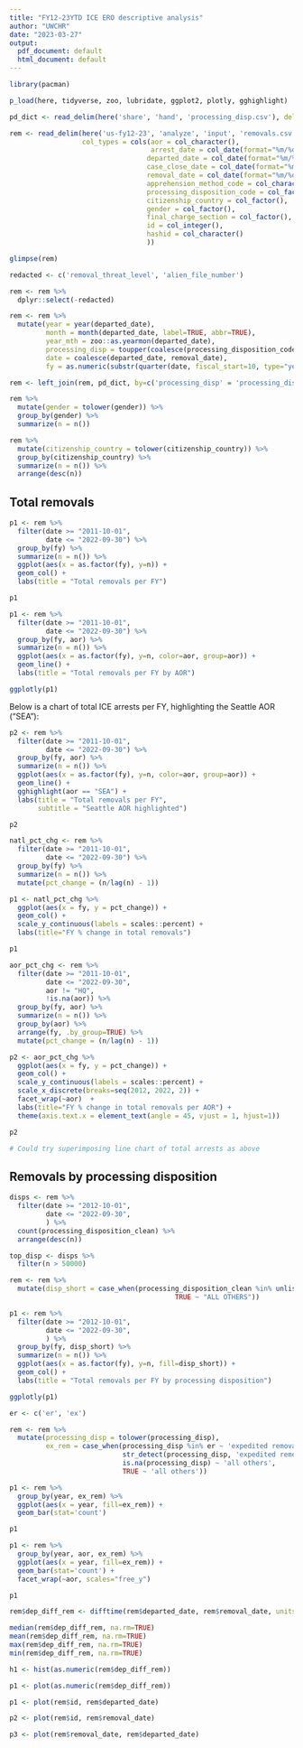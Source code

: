 ```yaml
---
title: "FY12-23YTD ICE ERO descriptive analysis"
author: "UWCHR"
date: "2023-03-27"
output:
  pdf_document: default
  html_document: default
---
```

 

```r

library(pacman)

p_load(here, tidyverse, zoo, lubridate, ggplot2, plotly, gghighlight)

pd_dict <- read_delim(here('share', 'hand', 'processing_disp.csv'), delim='|')

rem <- read_delim(here('us-fy12-23', 'analyze', 'input', 'removals.csv.gz'), delim='|',
                  col_types = cols(aor = col_character(),
                                   arrest_date = col_date(format="%m/%d/%Y"),
                                  departed_date = col_date(format="%m/%d/%Y"),
                                  case_close_date = col_date(format="%m/%d/%Y"),
                                  removal_date = col_date(format="%m/%d/%Y"),
                                  apprehension_method_code = col_character(),
                                  processing_disposition_code = col_factor(),
                                  citizenship_country = col_factor(),
                                  gender = col_factor(),
                                  final_charge_section = col_factor(),
                                  id = col_integer(),
                                  hashid = col_character()
                                  )) 

glimpse(rem)

redacted <- c('removal_threat_level', 'alien_file_number')

rem <- rem %>% 
  dplyr::select(-redacted)

rem <- rem %>% 
  mutate(year = year(departed_date),
         month = month(departed_date, label=TRUE, abbr=TRUE),
         year_mth = zoo::as.yearmon(departed_date),
         processing_disp = toupper(coalesce(processing_disposition_code, processing_disposition)),
         date = coalesce(departed_date, removal_date),
         fy = as.numeric(substr(quarter(date, fiscal_start=10, type="year.quarter"), 1,4)))

rem <- left_join(rem, pd_dict, by=c('processing_disp' = 'processing_disposition_raw'))

```

```r

rem %>%
  mutate(gender = tolower(gender)) %>% 
  group_by(gender) %>% 
  summarize(n = n())

```


```r

rem %>%
  mutate(citizenship_country = tolower(citizenship_country)) %>% 
  group_by(citizenship_country) %>% 
  summarize(n = n()) %>% 
  arrange(desc(n))

```

## Total removals

```r

p1 <- rem %>% 
  filter(date >= "2011-10-01",
         date <= "2022-09-30") %>% 
  group_by(fy) %>% 
  summarize(n = n()) %>% 
  ggplot(aes(x = as.factor(fy), y=n)) +
  geom_col() +
  labs(title = "Total removals per FY")

p1

```

```r

p1 <- rem %>% 
  filter(date >= "2011-10-01",
         date <= "2022-09-30") %>% 
  group_by(fy, aor) %>% 
  summarize(n = n()) %>% 
  ggplot(aes(x = as.factor(fy), y=n, color=aor, group=aor)) +
  geom_line() +
  labs(title = "Total removals per FY by AOR")

ggplotly(p1)

```

Below is a chart of total ICE arrests per FY, highlighting the Seattle AOR ("SEA"):

```r


p2 <- rem %>% 
  filter(date >= "2011-10-01",
         date <= "2022-09-30") %>% 
  group_by(fy, aor) %>% 
  summarize(n = n()) %>% 
  ggplot(aes(x = as.factor(fy), y=n, color=aor, group=aor)) +
  geom_line() +
  gghighlight(aor == "SEA") +
  labs(title = "Total removals per FY",
       subtitle = "Seattle AOR highlighted")

p2

```

```r

natl_pct_chg <- rem %>%
  filter(date >= "2011-10-01",
         date <= "2022-09-30") %>% 
  group_by(fy) %>%
  summarize(n = n()) %>% 
  mutate(pct_change = (n/lag(n) - 1))

p1 <- natl_pct_chg %>% 
  ggplot(aes(x = fy, y = pct_change)) +
  geom_col() +
  scale_y_continuous(labels = scales::percent) +
  labs(title="FY % change in total removals")

p1

aor_pct_chg <- rem %>%
  filter(date >= "2011-10-01",
         date <= "2022-09-30",
         aor != "HQ",
         !is.na(aor)) %>% 
  group_by(fy, aor) %>%
  summarize(n = n()) %>% 
  group_by(aor) %>% 
  arrange(fy, .by_group=TRUE) %>% 
  mutate(pct_change = (n/lag(n) - 1))

p2 <- aor_pct_chg %>% 
  ggplot(aes(x = fy, y = pct_change)) +
  geom_col() +
  scale_y_continuous(labels = scales::percent) +
  scale_x_discrete(breaks=seq(2012, 2022, 2)) +
  facet_wrap(~aor)  +
  labs(title="FY % change in total removals per AOR") +
  theme(axis.text.x = element_text(angle = 45, vjust = 1, hjust=1))

p2

# Could try superimposing line chart of total arrests as above

```

## Removals by processing disposition

```r

disps <- rem %>% 
  filter(date >= "2012-10-01",
         date <= "2022-09-30",
         ) %>% 
  count(processing_disposition_clean) %>% 
  arrange(desc(n))

top_disp <- disps %>% 
  filter(n > 50000)

rem <- rem %>% 
  mutate(disp_short = case_when(processing_disposition_clean %in% unlist(top_disp$processing_disposition_clean) ~ as.character(processing_disposition_clean), 
                                         TRUE ~ "ALL OTHERS"))


```

```r

p1 <- rem %>% 
  filter(date >= "2012-10-01",
         date <= "2022-09-30",
         ) %>% 
  group_by(fy, disp_short) %>% 
  summarize(n = n()) %>% 
  ggplot(aes(x = as.factor(fy), y=n, fill=disp_short)) +
  geom_col() +
  labs(title = "Total removals per FY by processing disposition")

ggplotly(p1)

```

```r

er <- c('er', 'ex')

rem <- rem %>% 
  mutate(processing_disp = tolower(processing_disp),
         ex_rem = case_when(processing_disp %in% er ~ 'expedited removal',
                            str_detect(processing_disp, 'expedited removal') ~ 'expedited removal',
                            is.na(processing_disp) ~ 'all others',
                            TRUE ~ 'all others'))

p1 <- rem %>% 
  group_by(year, ex_rem) %>%
  ggplot(aes(x = year, fill=ex_rem)) +
  geom_bar(stat='count')

p1

p1 <- rem %>% 
  group_by(year, aor, ex_rem) %>%
  ggplot(aes(x = year, fill=ex_rem)) +
  geom_bar(stat='count') +
  facet_wrap(~aor, scales="free_y")

p1

```

```r

rem$dep_diff_rem <- difftime(rem$departed_date, rem$removal_date, units='days')

median(rem$dep_diff_rem, na.rm=TRUE)
mean(rem$dep_diff_rem, na.rm=TRUE)
max(rem$dep_diff_rem, na.rm=TRUE)
min(rem$dep_diff_rem, na.rm=TRUE)

h1 <- hist(as.numeric(rem$dep_diff_rem))

p1 <- plot(as.numeric(rem$dep_diff_rem))

```

```r

p1 <- plot(rem$id, rem$departed_date)

p2 <- plot(rem$id, rem$removal_date)

p3 <- plot(rem$removal_date, rem$departed_date)
```

